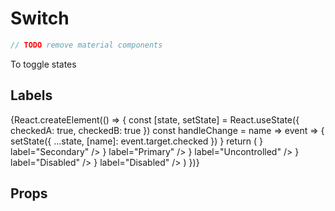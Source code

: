 
<Meta title="components|Switch" component={Switch} />

# Switch

```js
// TODO remove material components
```

To toggle states

<Preview>
  <Story name="default">
    <Switch
      defaultChecked
      value="checkedF"
      color="default"
      inputProps={{ 'aria-label': 'checkbox with default color' }}
    />
  </Story>
  <Story name="primary">
    <Switch
      onChange={action('checkedB')}
      value="checkedB"
      color="primary"
      inputProps={{ 'aria-label': 'primary checkbox' }}
    />
  </Story>
  <Story name="secondary">
    <Switch
      onChange={action('checkedA')}
      value="checkedA"
      inputProps={{ 'aria-label': 'secondary checkbox' }}
    />
  </Story>
  <Story name="controlled">
    <Switch value="true" />
  </Story>
  <Story name="disabled">
    <Switch
      disabled={true}
      value="checkedD"
      inputProps={{ 'aria-label': 'disabled checkbox' }}
    />
  </Story>
  <Story name="checked">
    <Switch disabled={true} checked={true} />
  </Story>
</Preview>

## Labels

<Preview>
  <Story name="labels">
    {React.createElement(() => {
      const [state, setState] = React.useState({
        checkedA: true,
        checkedB: true
      })
      const handleChange = name => event => {
        setState({ ...state, [name]: event.target.checked })
      }
      return (
        <FormGroup row>
          <FormControlLabel
            control={
              <Switch
                checked={state.checkedA}
                onChange={handleChange('checkedA')}
                value="checkedA"
              />
            }
            label="Secondary"
          />
          <FormControlLabel
            control={
              <Switch
                checked={state.checkedB}
                onChange={handleChange('checkedB')}
                value="checkedB"
                color="primary"
              />
            }
            label="Primary"
          />
          <FormControlLabel
            control={<Switch value="checkedC" />}
            label="Uncontrolled"
          />
          <FormControlLabel
            disabled
            control={<Switch value="checkedD" />}
            label="Disabled"
          />
          <FormControlLabel
            disabled
            control={<Switch checked value="checkedE" />}
            label="Disabled"
          />
        </FormGroup>
      )
    })}
  </Story>
</Preview>

## Props

<Props of={Switch} />
